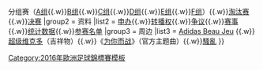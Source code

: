 {{Navbox
|name = 2016年欧洲足球锦标赛
|title = [[2016年欧洲足球锦标赛|<span style="color: white">2016年欧洲足球锦标赛</span>]]
|state = {{{state<includeonly>|</includeonly>}}}
|listclass = hlist
|titlestyle = background:purple; color:white
|groupstyle = background:purple; color:white; text-align:center
|group1 = 阶段
|list1 = [[2016年欧洲足球锦标赛预选赛|预选赛]]{{.w}}分组赛（[[2016年欧洲足球锦标赛决赛圈A组|A组]]{{.w}}[[2016年欧洲足球锦标赛决赛圈B组|B组]]{{.w}}[[2016年欧洲足球锦标赛决赛圈C组|C组]]{{.w}}[[2016年欧洲足球锦标赛决赛圈D组|D组]]{{.w}}[[2016年欧洲足球锦标赛决赛圈E组|E组]]{{.w}}[[2016年欧洲足球锦标赛决赛圈F组|F组]]）{{.w}}[[2016年欧洲足球锦标赛淘汰赛|淘汰赛]]{{.w}}[[2016年欧洲足球锦标赛决赛|决赛]]
|group2 = 资料
|list2 = [[2016年欧洲足球锦标赛申办过程|申办]]{{.w}}[[2016年欧洲足球锦标赛转播权|转播权]]{{.w}}[[2016年欧洲足球锦标赛#争议|争议]]{{.w}}[[2016年欧洲足球锦标赛#赛事|赛事]]{{.w}}[[2016年欧洲足球锦标赛统计数据|统计数据]]{{.w}}[[2016年欧洲足球锦标赛参赛名单|参赛名单]]
|group3 = 周边
|list3 = [[Adidas Beau Jeu]] {{small|（比赛用球）}}{{.w}}[[2016年欧洲足球锦标赛#吉祥物|超级维克多]]（吉祥物）{{.w}}《[[为你而战]]》（官方主题曲）{{.w}}[[2016年歐洲國家盃球迷騷亂|騷亂]]
}}<noinclude>
{{collapsible option}}
[[Category:2016年歐洲足球錦標賽模板]]
</noinclude>